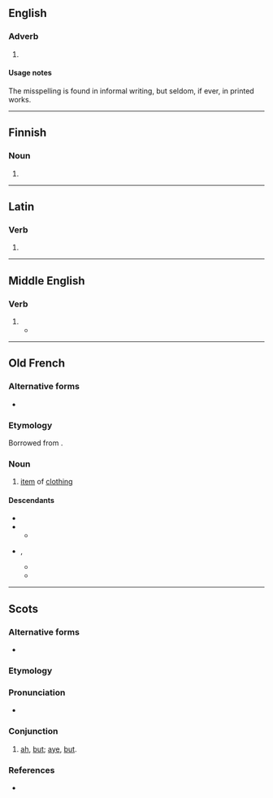 {{also|a bit}}
==English==

===Adverb===
{{head|en|misspelling}}

# {{misspelling of|en|a bit}}

====Usage notes====
The misspelling is found in informal writing, but seldom, if ever, in printed works.

----

==Finnish==

===Noun===
{{head|fi|noun form}}

# {{infl of|fi|abi||nom|p}}

----

==Latin==

===Verb===
{{la-verb-form|abit}}

# {{inflection of|la|abeō||3|s|pres|actv|indc}}

----

==Middle English==

===Verb===
{{head|enm|verb}}

# {{inflection of|enm|abide||3|s|simple present|indc}}
#* {{RQ:Chaucer Canterbury|year=1860|title=Canon's Yeoman's Tale|volume=III|page=163|line=1175|passage=He is so variaunt, he '''abit''' nowhere.|termlang=enm}}

----

==Old French==

===Alternative forms===
* {{alter|fro|habit}}

===Etymology===
Borrowed from {{bor|fro|la|habitus}}.

===Noun===
{{fro-noun|m}}

# [[item]] of [[clothing]]

====Descendants====
* {{desctree|fr|habit}}
* {{desc|bor=1|dum|habijt}}
** {{desctree|nl|habijt}}
* {{desc|bor=1|enm|abit}}, {{l|enm|habit}}
** {{desc|en|habit}}
** {{desc|sco|haibit}}

----
==Scots==
 
===Alternative forms===
* {{alter|sco|a'bit|ebbit}}
 
===Etymology===
{{compound|sco|a'|bit|t1=ah,aye|t2=but}}
 
===Pronunciation===
* {{IPA|sco|/ˈɑːbət/|/ˈɛbit/}}   
 
===Conjunction===
{{sco-con}}
 
# [[ah]], [[but]]; [[aye]], [[but]].

===References===
* {{R:DSL|pos=conj. phr}}